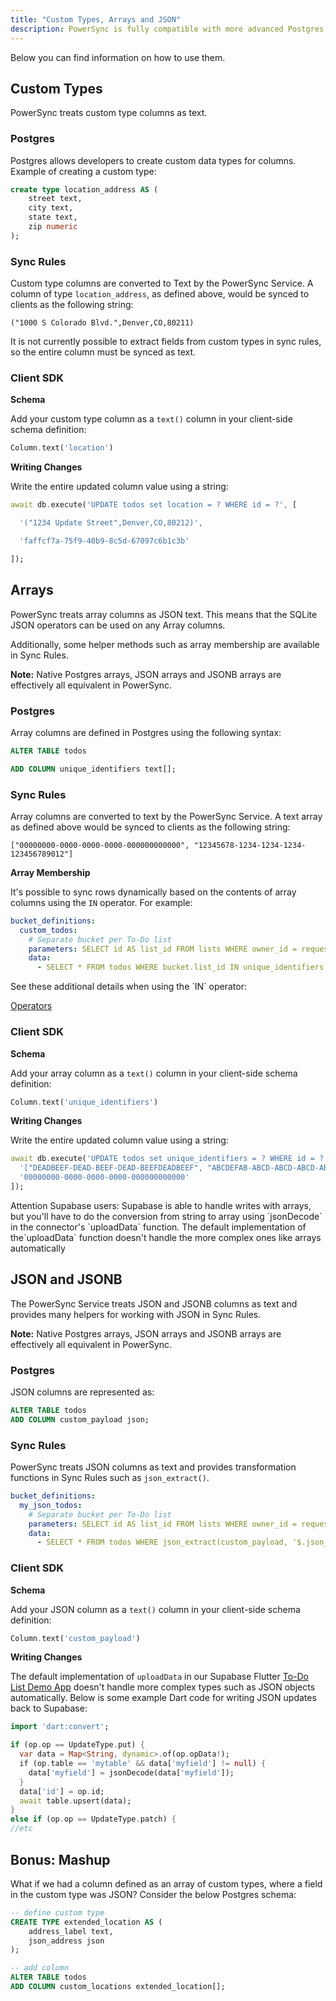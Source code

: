 ```yaml
---
title: "Custom Types, Arrays and JSON"
description: PowerSync is fully compatible with more advanced Postgres types. 
---
```


Below you can find information on how to use them.

## Custom Types

PowerSync treats custom type columns as text.

### Postgres

Postgres allows developers to create custom data types for columns. Example of creating a custom type:

```sql
create type location_address AS (
    street text,
    city text,
    state text,
    zip numeric
);
```

### Sync Rules

Custom type columns are converted to Text by the PowerSync Service. A column of type `location_address`, as defined above, would be synced to clients as the following string:

`("1000 S Colorado Blvd.",Denver,CO,80211)`

It is not currently possible to extract fields from custom types in sync rules, so the entire column must be synced as text.

### Client SDK

**Schema**

Add your custom type column as a `text()` column in your client-side schema definition:

```dart
Column.text('location')
```

**Writing Changes**

Write the entire updated column value using a string:

```dart
await db.execute('UPDATE todos set location = ? WHERE id = ?', [

  '("1234 Update Street",Denver,CO,80212)',

  'faffcf7a-75f9-40b9-8c5d-67097c6b1c3b'

]);
```

## Arrays

PowerSync treats array columns as JSON text. This means that the SQLite JSON operators can be used on any Array columns.

Additionally, some helper methods such as array membership are available in Sync Rules.

**Note:** Native Postgres arrays, JSON arrays and JSONB arrays are effectively all equivalent in PowerSync.

### Postgres

Array columns are defined in Postgres using the following syntax:

```sql
ALTER TABLE todos

ADD COLUMN unique_identifiers text[];
```

### Sync Rules

Array columns are converted to text by the PowerSync Service. A text array as defined above would be synced to clients as the following string:

`["00000000-0000-0000-0000-000000000000", "12345678-1234-1234-1234-123456789012"]`

**Array Membership**

It's possible to sync rows dynamically based on the contents of array columns using the `IN` operator. For example:

```yaml
bucket_definitions:
  custom_todos:
    # Separate bucket per To-Do list
    parameters: SELECT id AS list_id FROM lists WHERE owner_id = request.user_id()
    data:
      - SELECT * FROM todos WHERE bucket.list_id IN unique_identifiers
```

<Info>
See these additional details when using the `IN` operator:

[Operators](/usage/sync-rules/operators-and-functions#operators)
</Info>

### Client SDK

**Schema**

Add your array column as a `text()` column in your client-side schema definition:

```dart
Column.text('unique_identifiers')
```

**Writing Changes**

Write the entire updated column value using a string:

```dart
await db.execute('UPDATE todos set unique_identifiers = ? WHERE id = ?', [
  '["DEADBEEF-DEAD-BEEF-DEAD-BEEFDEADBEEF", "ABCDEFAB-ABCD-ABCD-ABCD-ABCDEFABCDEF"]',
  '00000000-0000-0000-0000-000000000000'
]);
```

<Info>
  Attention Supabase users: Supabase is able to handle writes with arrays, but you'll have to do the conversion from string to array using `jsonDecode` in the connector's `uploadData` function. The default implementation of the`uploadData` function doesn't handle the more complex ones like arrays automatically
</Info>

## JSON and JSONB

The PowerSync Service treats JSON and JSONB columns as text and provides many helpers for working with JSON in Sync Rules.

**Note:** Native Postgres arrays, JSON arrays and JSONB arrays are effectively all equivalent in PowerSync.

### Postgres

JSON columns are represented as:

```sql
ALTER TABLE todos
ADD COLUMN custom_payload json;
```

### Sync Rules

PowerSync treats JSON columns as text and provides transformation functions in Sync Rules such as `json_extract()`.

```yaml
bucket_definitions:
  my_json_todos:
    # Separate bucket per To-Do list
    parameters: SELECT id AS list_id FROM lists WHERE owner_id = request.user_id()
    data:
      - SELECT * FROM todos WHERE json_extract(custom_payload, '$.json_list') = bucket.list_id
```

### Client SDK

**Schema**

Add your JSON column as a `text()` column in your client-side schema definition:

```dart
Column.text('custom_payload')
```

**Writing Changes**

The default implementation of `uploadData` in our Supabase Flutter [To-Do List Demo App](https://github.com/powersync-ja/powersync.dart/tree/master/demos/supabase-todolist) doesn't handle more complex types such as JSON objects automatically. Below is some example Dart code for writing JSON updates back to Supabase:


```dart
import 'dart:convert';

if (op.op == UpdateType.put) {
  var data = Map<String, dynamic>.of(op.opData!);
  ​​if (op.table == 'mytable' && data['myfield'] != null) {
    data['myfield'] = jsonDecode(data['myfield']);
  ​​}
  data['id'] = op.id;
  await table.upsert(data);
}
else if (op.op == UpdateType.patch) {
//etc
```

## Bonus: Mashup

What if we had a column defined as an array of custom types, where a field in the custom type was JSON? Consider the below Postgres schema:

```sql
-- define custom type
CREATE TYPE extended_location AS (
    address_label text,
    json_address json
);

-- add column
ALTER TABLE todos
ADD COLUMN custom_locations extended_location[];
```
